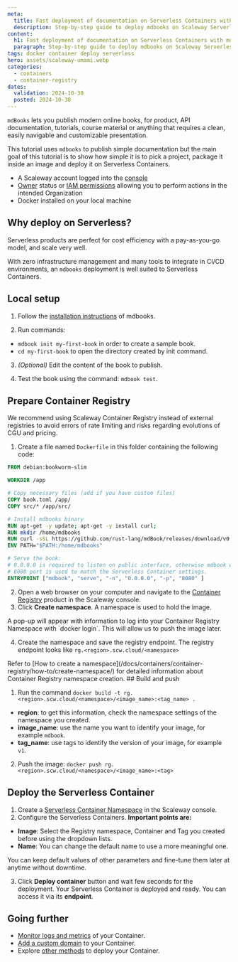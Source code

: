 ```yaml
---
meta:
  title: Fast deployment of documentation on Serverless Containers with mdbooks
  description: Step-by-step guide to deploy mdbooks on Scaleway Serverless Containers.
content:
  h1: Fast deployment of documentation on Serverless Containers with mdbooks
  paragraph: Step-by-step guide to deploy mdbooks on Scaleway Serverless Containers.
tags: docker container deploy serverless
hero: assets/scaleway-umami.webp
categories:
  - containers
  - container-registry
dates:
  validation: 2024-10-30
  posted: 2024-10-30
---
```


`mdBooks` lets you publish modern online books, for product, API documentation, tutorials, course material or anything that requires a clean, easily navigable and customizable presentation.

This tutorial uses `mdbooks` to publish simple documentation but the main goal of this tutorial is to show how simple it is to
pick a project, package it inside an image and deploy it on Serverless Containers.

<Macro id="requirements" />

- A Scaleway account logged into the [console](https://console.scaleway.com)
- [Owner](/identity-and-access-management/iam/concepts/#owner) status or [IAM permissions](/identity-and-access-management/iam/concepts/#permission) allowing you to perform actions in the intended Organization
- Docker installed on your local machine

## Why deploy on Serverless?

Serverless products are perfect for cost efficiency with a pay-as-you-go model, and scale very well.

With zero infrastructure management and many tools to integrate in CI/CD environments, an `mdbooks` deployment is well suited to Serverless Containers.

## Local setup

1. Follow the [installation instructions](https://rust-lang.github.io/mdBook/guide/installation.html) of mdbooks.

2. Run commands:
- `mdbook init my-first-book` in order to create a sample book.
- `cd my-first-book` to open the directory created by init command.

3. *(Optional)* Edit the content of the book to publish.

4. Test the book using the command: `mdbook test`.

## Prepare Container Registry

<Message type="note">
  We recommend using Scaleway Container Registry instead of external registries to avoid errors of rate limiting and risks regarding evolutions of CGU and pricing.
</Message>

1. Create a file named `Dockerfile` in this folder containing the following code:

```dockerfile
FROM debian:bookworm-slim

WORKDIR /app

# Copy necessary files (add if you have custom files)
COPY book.toml /app/
COPY src/* /app/src/

# Install mdbooks binary
RUN apt-get -y update; apt-get -y install curl;
RUN mkdir /home/mdbooks
RUN curl -sSL https://github.com/rust-lang/mdBook/releases/download/v0.4.40/mdbook-v0.4.40-x86_64-unknown-linux-gnu.tar.gz | tar -xz --directory=/home/mdbooks
ENV PATH="$PATH:/home/mdbooks"

# Serve the book:
# 0.0.0.0 is required to listen on public interface, otherwise mdbook will only listen for localhost
# 8080 port is used to match the Serverless Container settings.
ENTRYPOINT ["mdbook", "serve", "-n", "0.0.0.0", "-p", "8080" ]
```

2. Open a web browser on your computer and navigate to the [Container Registry](https://console.scaleway.com/containers/) product in the Scaleway console.
3. Click **Create namespace**. A namespace is used to hold the image.

<Message type="note">
  A pop-up will appear with information to log into your Container Registry Namespace with `docker login`. This will allow us to push the image later.
</Message>

4. Create the namespace and save the registry endpoint. The registry endpoint looks like `rg.<region>.scw.cloud/<namespace>`

<Message type="note">
  Refer to [How to create a namespace](/docs/containers/container-registry/how-to/create-namespace/) for detailed information about Container Registry namespace creation.
</Message>
## Build and push

1. Run the command `docker build -t rg.<region>.scw.cloud/<namespace>/<image_name>:<tag_name> .`
* **region**: to get this information, check the namespace settings of the namespace you created.
* **image_name**: use the name you want to identify your image, for example `mdbook`.
* **tag_name**: use tags to identify the version of your image, for example `v1`.

2. Push the image:
`docker push rg.<region>.scw.cloud/<namespace>/<image_name>:<tag>`

## Deploy the Serverless Container

1. Create a [Serverless Container Namespace](https://console.scaleway.com/containers/namespaces/create) in the Scaleway console.
2. Configure the Serverless Containers. **Important points are:**
* **Image**: Select the Registry namespace, Container and Tag you created before using the dropdown lists.
* **Name**: You can change the default name to use a more meaningful one.

You can keep default values of other parameters and fine-tune them later at anytime without downtime.

3. Click **Deploy container** button and wait few seconds for the deployment.
Your Serverless Container is deployed and ready. You can access it via its **endpoint**.

## Going further

* [Monitor logs and metrics](/serverless/containers/how-to/monitor-container/) of your Container.
* [Add a custom domain](/serverless/containers/how-to/add-a-custom-domain-to-a-container/) to your Container.
* Explore [other methods](/serverless/containers/reference-content/deploy-container/) to deploy your Container.
